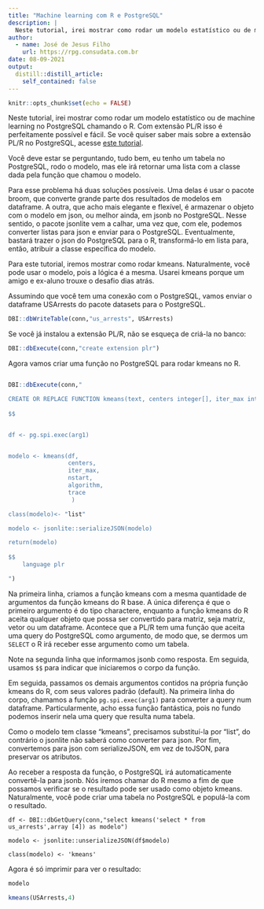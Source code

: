 ```yaml
---
title: "Machine learning com R e PostgreSQL"
description: |
  Neste tutorial, irei mostrar como rodar um modelo estatístico ou de machine learning no PostgreSQL chamando o R. Com extensão PL/R isso é perfeitamente possível e fácil.
author:
  - name: José de Jesus Filho
    url: https://rpg.consudata.com.br
date: 08-09-2021
output:
  distill::distill_article:
    self_contained: false
---
```



```r
knitr::opts_chunk$set(echo = FALSE)
```

Neste tutorial, irei mostrar como rodar um modelo estatístico ou de machine learning no PostgreSQL chamando o R. Com extensão PL/R isso é perfeitamente possível e fácil. Se você quiser saber mais sobre a extensão PL/R no PostgreSQL, acesse [este tutorial](https://direito.consudata.com.br/rpsql/plr/).

Você deve estar se perguntando, tudo bem, eu tenho um tabela no PostgreSQL, rodo o modelo, mas ele irá retornar uma lista com a classe dada pela função que chamou o modelo. 

Para esse problema há duas soluções possíveis. Uma delas é usar o pacote broom, que converte grande parte dos resultados de modelos em dataframe. A outra, que acho mais elegante e flexível, é armazenar o objeto com o modelo em json, ou melhor ainda, em jsonb no PostgreSQL. Nesse sentido, o pacote jsonlite vem a calhar, uma vez que, com ele, podemos converter listas para json e enviar para o PostgreSQL. Eventualmente, bastará  trazer o json do PostgreSQL para o R, transformá-lo em lista para, então, atribuir a classe específica do modelo. 

Para este tutorial, iremos mostrar como rodar kmeans. Naturalmente, você pode usar o modelo, pois a lógica é a mesma. Usarei kmeans porque um amigo e ex-aluno trouxe o desafio dias atrás.

Assumindo que você tem uma conexão com o PostgreSQL, vamos enviar o dataframe USArrests do pacote datasets para o PostgreSQL.

```r
DBI::dbWriteTable(conn,"us_arrests", USArrests)
```

Se você já instalou a extensão PL/R, não se esqueça de criá-la no banco:

```r
DBI::dbExecute(conn,"create extension plr")
```

Agora vamos criar uma função no PostgreSQL para rodar kmeans no R.


```r

DBI::dbExecute(conn,"

CREATE OR REPLACE FUNCTION kmeans(text, centers integer[], iter_max integer default 10, nstart integer default 1, algorithm text default 'Hartigan-Wong', trace boolean default FALSE) RETURNS jsonb AS
    
$$


df <- pg.spi.exec(arg1)


modelo <- kmeans(df, 
                 centers,
                 iter_max,
                 nstart,
                 algorithm,
                 trace
                  )

class(modelo)<- "list"

modelo <- jsonlite::serializeJSON(modelo)

return(modelo)
    
$$
    language plr

")

```

Na primeira linha, criamos a função kmeans com a mesma quantidade de argumentos da função kmeans do R base. A única diferença é que o primeiro argumento é do tipo charactere, enquanto a função kmeans do R aceita qualquer objeto que possa ser convertido para matriz, seja matriz, vetor ou um dataframe. Acontece que a PL/R tem uma função que aceita uma query do PostgreSQL como argumento, de modo que, se dermos um `SELECT` o R irá receber esse argumento como um tabela.

Note na segunda linha que informamos jsonb como resposta. Em seguida, usamos `$$` para indicar que iniciaremos o corpo da função.

Em seguida, passamos os demais argumentos contidos na própria função kmeans do R, com seus valores padrão (default). Na primeira linha do corpo, chamamos a função `pg.spi.exec(arg1)` para converter a query num dataframe. Particularmente, acho essa função fantástica, pois no fundo podemos inserir nela uma query que resulta numa tabela. 

Como o modelo tem classe "kmeans", precisamos substituí-la por  "list", do contrário o jsonlite não saberá como converter para json. Por fim, convertemos para json com serializeJSON, em vez de toJSON, para preservar os atributos.

Ao receber a resposta da função, o PostgreSQL irá automaticamente convertê-la para jsonb. Nós iremos chamar do R mesmo a fim de que possamos verificar se o resultado pode ser usado como objeto kmeans. Naturalmente, você pode criar uma tabela no PostgreSQL e populá-la com o resultado.

```
df <- DBI::dbGetQuery(conn,"select kmeans('select * from us_arrests',array [4]) as modelo")

modelo <- jsonlite::unserializeJSON(df$modelo)

class(modelo) <- 'kmeans'

```

Agora é só imprimir para ver o resultado:

```r
modelo
```

```r
kmeans(USArrests,4)
```












